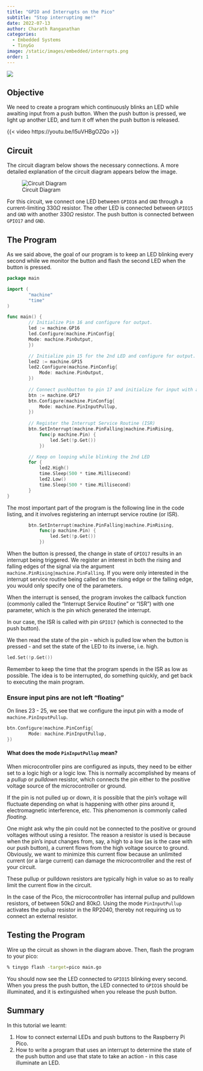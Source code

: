 ```yaml
---
title: "GPIO and Interrupts on the Pico"
subtitle: "Stop interrupting me!"
date: 2022-07-13
author: Charath Ranganathan
categories:
  - Embedded Systems
  - TinyGo
image: /static/images/embedded/interrupts.png
order: 1
---
```

![](/static/images/embedded/interrupts.png)

## Objective

We need to create a program which continuously blinks an LED while awaiting input from a push button. When the push button is pressed, we light up another LED, and turn it off when the push button is released.

{{< video https://youtu.be/I5uVHBgOZQo >}}

## Circuit

The circuit diagram below shows the necessary connections. A more detailed explanation of the circuit diagram appears below the image.

![Circuit Diagram](/static/images/embedded/circuit-gpio-interrupts.png)

For this circuit, we connect one LED between `GPIO16` and `GND` through a current-limiting 330$\Omega$ resistor. The other LED is connected between `GPIO15` and `GND` with another 330$\Omega$ resistor. The push button is connected between `GPIO17` and `GND`.

## The Program

As we said above, the goal of our program is to keep an LED blinking every second while we monitor the button and flash the second LED when the button is pressed.

```go
package main

import (
		"machine"
		"time"
)

func main() {
		// Initialize Pin 16 and configure for output.
		led := machine.GP16
		led.Configure(machine.PinConfig{
		Mode: machine.PinOutput,
		})

		// Initialize pin 15 for the 2nd LED and configure for output.
		led2 := machine.GP15
		led2.Configure(machine.PinConfig{
		    Mode: machine.PinOutput,
		})
		
		// Connect pushbutton to pin 17 and initialize for input with a pull-up.
		btn := machine.GP17
		btn.Configure(machine.PinConfig{
		    Mode: machine.PinInputPullup,
		})
		
		// Register the Interrupt Service Routine (ISR)
		btn.SetInterrupt(machine.PinFalling|machine.PinRising,
		    func(p machine.Pin) {
		        led.Set(!p.Get())
		    })

		// Keep on looping while blinking the 2nd LED
		for {
		    led2.High()
		    time.Sleep(500 * time.Millisecond)
		    led2.Low()
		    time.Sleep(500 * time.Millisecond)
		}
}
```

The most important part of the program is the following line in the code listing, and it involves registering an interrupt service routine (or ISR).

```go
		btn.SetInterrupt(machine.PinFalling|machine.PinRising,
		    func(p machine.Pin) {
		        led.Set(!p.Get())
		    })
```

When the button is pressed, the change in state of `GPIO17` results in an interrupt being triggered. We register an interest in both the rising and falling edges of the signal via the argument `machine.PinRising|machine.PinFalling`. If you were only interested in the interrupt service routine being called on the rising edge or the falling edge, you would only specify one of the parameters. 

When the interrupt is sensed, the program invokes the callback function (commonly called the "Interrupt Service Routine" or "ISR") with one parameter, which is the pin which generated the interrupt.

In our case, the ISR is called with pin `GPIO17` (which is connected to the push button).

We then read the state of the pin - which is pulled low when the button is pressed - and set the state of the LED to its inverse, i.e. high.

```go
led.Set(!p.Get())
```

::: {.callout-note}
Remember to keep the time that the program spends in the ISR as low as possible. The idea is to be interrupted, do something quickly, and get back to executing the main program.
:::

### Ensure input pins are not left "floating"

On lines 23 - 25, we see that we configure the input pin with a mode of `machine.PinInputPullup`.

```go
btn.Configure(machine.PinConfig{
		Mode: machine.PinInputPullup,
})
```

#### What does the mode `PinInputPullup` mean?

When microcontroller pins are configured as inputs, they need to be either set to a logic high or a logic low. This is normally accomplished by means of a *pullup* or *pulldown* resistor, which connects the pin either to the positive voltage source of the microcontroller or ground.

If the pin is not pulled up or down, it is possible that the pin's voltage will fluctuate depending on what is happening with other pins around it, electromagnetic interference, etc. This phenomenon is commonly called *floating*.

One might ask why the pin could not be connected to the positive or ground voltages without using a resistor. The reason a resistor is used is because when the pin's input changes from, say, a high to a low (as is the case with our push button), a current flows from the high voltage source to ground. Obviously, we want to minimize this current flow because an unlimited current (or a large current) can damage the microcontroller and the rest of your circuit.

These pullup or pulldown resistors are typically high in value so as to really limit the current flow in the circuit.

In the case of the Pico, the microcontroller has internal pullup and pulldown resistors, of between 50k$\Omega$ and 80k$\Omega$. Using the mode `PinInputPullup` activates the pullup resistor in the RP2040, thereby not requiring us to connect an external resistor.

## Testing the Program

Wire up the circuit as shown in the diagram above. Then, flash the program to your pico:

```bash
% tinygo flash -target=pico main.go
```

You should now see the LED connected to `GPIO15` blinking every second. When you press the push button, the LED connected to `GPIO16` should be illuminated, and it is extinguished when you release the push button.

## Summary

In this tutorial we learnt:

1. How to connect external LEDs and push buttons to the Raspberry Pi Pico.
2. How to write a program that uses an interrupt to determine the state of the push button and use that state to take an action - in this case illuminate an LED.